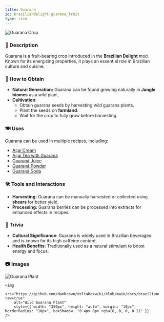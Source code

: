 ```yaml
---
title: Guarana
id: braziliandelight:guarana_fruit
type: item
---
```


<img src="https://github.com/danbrown/deltaboxwiki/blob/main/docs/braziliandelight/.assets/images/brazilliandelight/crops/guarana_crop.png?raw=true" alt="Guarana Crop"/>

### 📜 Description
Guarana is a fruit-bearing crop introduced in the **Brazilian Delight** mod. Known for its energizing properties, it plays an essential role in Brazilian culture and cuisine.

### 🌾 How to Obtain
- **Natural Generation:** Guarana can be found growing naturally in **Jungle biomes** as a wild plant.
- **Cultivation:**
  - Obtain guarana seeds by harvesting wild guarana plants.
  - Plant the seeds on **farmland**.
  - Wait for the crop to fully grow before harvesting.

### 🍽️ Uses
Guarana can be used in multiple recipes, including:
- [Açaí Cream](https://moddedmc.wiki/en/project/braziliandelight/docs/recipes)
- [Açaí Tea with Guarana](https://moddedmc.wiki/en/project/braziliandelight/docs/recipes)
- [Guaraná Juice](https://moddedmc.wiki/en/project/braziliandelight/docs/recipes)
- [Guaraná Powder](https://moddedmc.wiki/en/project/braziliandelight/docs/recipes)
- [Guaraná Soda](https://moddedmc.wiki/en/project/braziliandelight/docs/recipes)

### 🛠️ Tools and Interactions
- **Harvesting:** Guarana can be manually harvested or collected using **shears** for better yield.
- **Processing:** Guarana berries can be processed into extracts for enhanced effects in recipes.

### 📌 Trivia
- **Cultural Significance:** Guarana is widely used in Brazilian beverages and is known for its high caffeine content.
- **Health Benefits:** Traditionally used as a natural stimulant to boost energy and focus.

### 📷 Images

<div style={{ display: "flex", flexWrap: "wrap", justifyContent: "center" }}>
    <img 
        src="https://github.com/danbrown/deltaboxwiki/blob/main/docs/braziliandelight/.assets/images/brazilliandelight/crops/nature/guarana_nature.png?raw=true"
        alt="Guarana Plant"
        style={{ width: "350px", height: "auto", margin: "10px", borderRadius: "10px", boxShadow: "0 4px 8px rgba(0, 0, 0, 0.2)" }} 
    />
    
    <img 
        src="https://github.com/danbrown/deltaboxwiki/blob/main/docs/braziliandelight/.assets/images/brazilliandelight/crops/nature/wild_guarana_nature.png?raw=true"
        alt="Wild Guarana Plant"
        style={{ width: "350px", height: "auto", margin: "10px", borderRadius: "10px", boxShadow: "0 4px 8px rgba(0, 0, 0, 0.2)" }} 
    />
</div>